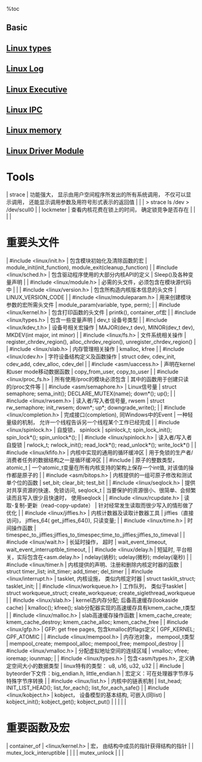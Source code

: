 %toc

== Basic ==
== [[Linux types]] ==
== [[Linux Log]] ==
== [[Linux Executive]] ==
== [[Linux IPC]] ==
== [[Linux memory]] ==
== [[Linux Driver Module]] ==


= Tools =
| strace    | 功能强大， 显示由用户空间程序所发出的所有系统调用， 不仅可以显示调用， 还能显示调用参数及用符号形式表示的返回值 |
|           | > strace ls /dev > /dev/scull0                                                                                  |
| lockmeter | 查看内核花费在锁上的时间， 确定锁竞争是否存在                                                                   |
|           |                                                                                                                 |


= 重要头文件 =
| #include <linux/init.h>        | 包含模块初始化及清除函数的宏                    | module_init(init_function), module_exit(cleanup_function)                   |
| #include <linux/sched.h>       | 包含驱动程序使用的大部分内核API的定义           | Sleep()及各种变量声明                                                       |
| #include <linux/module.h>      | 必需的头文件，必须包含在模块源代码中            |                                                                             |
| #include <linux/version.h>     | 包含所构造内核版本信息的头文件                  | LINUX_VERSION_CODE                                                          |
| #include <linux/moduleparam.h> | 用来创建模块参数的宏所需头文件                  | module_param(variable, type, perm);                                         |
| #include <linux/kernel.h>      | 包含打印函数的头文件                            | printk(), container_of宏                                                    |
| #include <linux/types.h>       | 包含一些变量声明                                | dev_t 设备号类型                                                            |
| #include <linux/kdev_t.h>      | 设备号相关宏操作                                | MAJOR(dev_t dev), MINOR(dev_t dev), MKDEV(int major, int minor)             |
| #include <linux/fs.h>          | 文件系统相关操作                                | register_chrdev_region(), alloc_chrdev_region(), unregister_chrdev_region() |
| #include <linux/slab.h>        | 内存管理相关操作                                | kmalloc, kfree                                                              |
| #include <linux/cdev.h>        | 字符设备结构定义及函数操作                      | struct cdev, cdev_init, cdev_add, cdev_alloc, cdev_del                      |
| #include <asm/uaccess.h>       | 声明在kernel和user mode移动数据函数             | copy_from_user, copy_to_user                                                |
| #include <linux/proc_fs.h>     | 所有使用/proc的模块必须包含                     | 其中的函数用于创建只读的/proc文件等                                         |
| #include <asm/semaphore.h>     | Linux信号量                                     | struct semaphore;  sema_init();  DECLARE_MUTEX(name); down*(); up();        |
| #include <linux/rwsem.h>       | 读入者/写入者信号量, rwsem                      | struct rw_semaphore;  init_rwsem; down*; up*; downgrade_write();            |
| #include <linux/completion.h>  | 完成接口(completion), 同Windows中的Event        | 一种轻量级的机制， 允许一个线程告诉另一个线程某个工作已经完成               |
| #include <linux/spinlock.h>    | 自旋锁， spinlock                               | spinlock_t; spin_lock_init(); spin_lock*(); spin_unlock*();                 |
| #include <linux/spinlock.h>    | 读入者/写入者自旋锁                             | rwlock_t; rwlock_init(); read_lock*(); read_unlock*(); write_lock*()        |
| #include <linux/kfifo.h>       | 内核中实现的通用的循环缓冲区                    | 用于免锁的生产者/消费者任务的数据结构之一是循环缓冲区                       |
| #include <asm/atomic>          | 原子的整数类型， atomic_t                       | 一个atomic_t变量在所有内核支持的架构上保存一个int值, 对该值的操作都是原子的 |
| #include <asm/bitops.h>        | 内核提供的一组可原子修改和测试单个位的函数      | set_bit; clear_bit; test_bit                                                |
| #include <linux/seqlock.h>     | 提供对共享资源的快速、免锁访问, seqlock_t       | 当要保护的资源很小、很简单、会频繁读而且写入很少且快速时， 使用seqlock      |
| #include <linux/rcupdate.h>    | 读取-复制-更新（read-copy-update）              | 针对经常发生读取而很少写入的情形做了优化                                    |
| #include <linux/jiffies.h>     | 内核计数器及读取计数器工具                      | jiffies（直接访问)， jiffies_64( get_jiffies_64()), 只读变量;               |
| #include <linux/time.h>        | 时间操作函数                                    | timespec_to_jiffies;jiffies_to_timespec;time_to_jiffies;jiffies_to_timeval  |
| #include <linux/wait.h>        | 长延时操作， 超时                               | wait_event_timeout, wait_event_interruptble_timeout,                        |
| #include <linux/delay.h        | 短延时, 平台相关，实际包含在<asm.delay.h>       | ndelay(纳秒); udelay(微秒); mdelay(毫秒)                                    |
| #include <linux/timer.h        | 内核提供的声明、注册和删除内核定时器的函数      | struct timer_list; init_timer; add_timer; del_timer                         |
| #include <linux/interrupt.h>   | tasklet, 内核设施， 类似内核定时器              | struct tasklit_struct; tasklet_init;                                        |
| #include <linux/workqueue.h>   | 工作队列， 类似于tasklet                        | struct workqueue_struct; create_workqueue; create_siglethread_workqueue     |
| #include <linux/slab.h>        | kernel态内存分配; 后备高速缓存(lookaside cache) | kmalloc(); kfree(); slab分配器实现的高速缓存具有kmem_cache_t类型            |
| #include <linux/malloc.h>      | slab高速缓存操作函数                            | kmem_cache_create; kmem_cache_destroy; kmem_cache_alloc; kmem_cache_free    |
| #include <linux/gfp.h>         | GFP: get free pages, 包含kmalloc的flags定义     | GPF_KERNEL; GPF_ATOMIC                                                      |
| #include <linux/mempool.h>     | 内存池对象， mempool_t类型                      | mempool_create; mempool_alloc; mempool_free; mempool_destroy                |
| #include <linux/vmalloc.h>     | 分配虚拟地址空间的连续区域                      | vmalloc; vfree; ioremap; iounmap;                                           |
| #include <linux/types.h>       | 包含<asm/types.h>, 定义确定空间大小的数据类型   | linux特有的类型： u8, u16, u32, u32                                         |
| #include <linux/byteorder>     | byteorder下文件：big_endian.h, little_endian.h  | 宏定义：可在处理器字节序与特殊字节序转换                                    |
| #include <linux/list.h>        | 内核中的链表机制                                | list_head; INIT_LIST_HEAD(); list_for_each(); list_for_each_safe()          |
| #include <linux/kobject.h>     | kobject， 设备模型的基本结构, 可嵌入(同list)    | kobject_init(); kobject_get(); kobject_put()                                |
|                                |                                                 |                                                                             |

= 重要函数及宏 =
| container_of            | <linux/kernel.h> | 宏， 由结构中成员的指针获得结构的指针 |
| mutex_lock_interuptible |                  |                                       |
| mutex_unlock            |                  |                                       |
